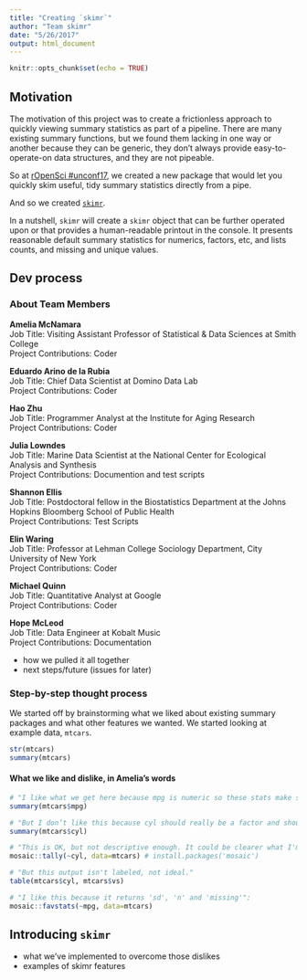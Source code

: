 ```yaml
---
title: "Creating `skimr`"
author: "Team skimr"
date: "5/26/2017"
output: html_document
---
```


```r
knitr::opts_chunk$set(echo = TRUE)
```

## Motivation 

The motivation of this project was to create a frictionless approach to quickly viewing summary statistics as part of a pipeline. There are many existing summary functions, but we found them lacking in one way or another because they can be generic, they don't always provide easy-to-operate-on data structures, and they are not pipeable. 

So at [rOpenSci #unconf17](http://unconf17.ropensci.org/), we created a new package that would let you quickly skim useful, tidy summary statistics directly from a pipe. 

And so we created [`skimr`](https://github.com/ropenscilabs/skimr#skimr). 

In a nutshell, `skimr` will create a `skimr` object that can be further operated upon or that provides a human-readable printout in the console. It presents reasonable default summary statistics for numerics, factors, etc, and lists counts, and missing and unique values. 

## Dev process

### About Team Members

**Amelia McNamara**  
Job Title: Visiting Assistant Professor of Statistical & Data Sciences at Smith College  
Project Contributions: Coder

**Eduardo Arino de la Rubia**  
Job Title: Chief Data Scientist at Domino Data Lab    
Project Contributions: Coder

**Hao Zhu**  
Job Title: Programmer Analyst at the Institute for Aging Research  
Project Contributions: Coder

**Julia Lowndes**  
Job Title: Marine Data Scientist at the National Center for Ecological Analysis and Synthesis   
Project Contributions: Documention and test scripts

**Shannon Ellis**  
Job Title: Postdoctoral fellow in the Biostatistics Department at the Johns Hopkins Bloomberg School of Public Health  
Project Contributions: Test Scripts

**Elin Waring**  
Job Title: Professor at Lehman College Sociology Department, City University of New York  
Project Contributions: Coder

**Michael Quinn**  
Job Title: Quantitative Analyst at Google  
Project Contributions: Coder

**Hope McLeod**  
Job Title: Data Engineer at Kobalt Music  
Project Contributions: Documentation

- how we pulled it all together
- next steps/future (issues for later)

### Step-by-step thought process

We started off by brainstorming what we liked about existing summary packages and what other features we wanted. We started looking at example data, `mtcars`. 

```r
str(mtcars)
summary(mtcars)
```

#### What we like and dislike, in Amelia's words

```r
# "I like what we get here because mpg is numeric so these stats make sense:" 
summary(mtcars$mpg) 

# "But I don’t like this because cyl should really be a factor and shouldn't have these stats:"
summary(mtcars$cyl)

# "This is OK, but not descriptive enough. It could be clearer what I'm looking at."
mosaic::tally(~cyl, data=mtcars) # install.packages('mosaic')

# "But this output isn't labeled, not ideal." 
table(mtcars$cyl, mtcars$vs)

# "I like this because it returns 'sd', 'n' and 'missing'":
mosaic::favstats(~mpg, data=mtcars) 
```

## Introducing `skimr`



- what we've implemented to overcome those dislikes
- examples of skimr features

